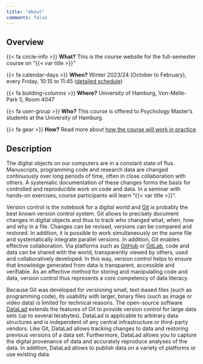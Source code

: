 ```yaml
---
title: "About"
comments: false
---
```


## Overview

{{< fa circle-info >}} **What?** This is the course website for the full-semester course on "{{< var title >}}"

{{< fa calendar-days >}} **When?** Winter 2023/24 (October to February), every Friday, 10:15 to 11:45 ([detailed schedule](schedule.qmd))

{{< fa building-columns >}} **Where?** University of Hamburg, Von-Melle-Park 5, Room 4047

{{< fa user-group >}} **Who?** This course is offered to Psychology Master's students at the University of Hamburg.

{{< fa gear >}} **How?** Read more about [how the course will work in practice](mechanics.qmd).

## Description

The digital objects on our computers are in a constant state of flux.
Manuscripts, programming code and research data are changed continuously over long periods of time, often in close collaboration with others.
A systematic documentation of these changes forms the basis for controlled and reproducible work on code and data.
In a seminar with hands-on exercises, course participants will learn "{{< var title >}}".

Version control is the notebook for a digital world and [Git](https://git-scm.com/) is probably the best known version control system.
Git allows to precisely document changes in digital objects and thus to track who changed what, when, how and why in a file.
Changes can be revised, versions can be compared and restored.
In addition, it is possible to work simultaneously on the same file and systematically integrate parallel versions.
In addition, Git enables effective collaboration.
Via platforms such as [GitHub](https://github.com/) or [GitLab](https://about.gitlab.com/), code and data can be shared with the world, transparently viewed by others, used and collaboratively developed.
In this way, version control helps to ensure that knowledge generated from data is transparent, accessible and verifiable.
As an effective method for storing and manipulating code and data, version control thus represents a core competency of data literacy.

Because Git was developed for versioning small, text-based files (such as programming code), its usability with larger, binary files (such as image or video data) is limited for technical reasons.
The open-source software [DataLad](https://www.datalad.org/) extends the features of Git to provide version control for large data sets (up to several terabytes).
DataLad is applicable to arbitrary data structures and is independent of any central infrastructure or third-party vendors.
Like Git, DataLad allows tracking changes to data and restoring previous versions of a data set.
Furthermore, DataLad allows you to capture the digital provenance of data and accurately reproduce analyses of the data.
In addition, DataLad allows to publish data on a variety of platforms or use existing data.
